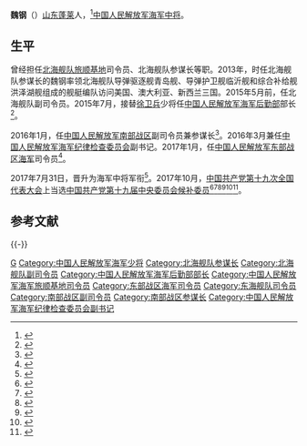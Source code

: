 {{Otheruses|魏钢|other=同名或類似名的其它條目描述}}
{{中国人民解放军将领
| name = 魏钢
| image name = 
| width = 
| job = 
| period =
| birthname = 
| other_names = 
| foreign_names =
| english_names =
| Sex = 男
| date of birth =
| place of birth =
| date of death =  
| place of death = 
| nationality = {{PRC}}
| residence = 
| languages = 
| height = 
| weight = 
| party = {{CPC}}
| rank = [[File:PLAAF-0719-LTG.png|25px]][[中国人民解放军海军中将|中国人民解放军海军中将]]
| spouse = 
| relatives = 
| educate = 
| past = 
| work =
| award = 
| rankrecord= 
}}'''魏钢'''（{{bd|1960年||}}）[[山东|山东]][[蓬莱市|蓬莱]]人，<ref>{{Cite web|title=海军三大舰队换帅 南海舰队将领受青睐|url=http://china.caixin.com/2017-01-22/101047983.html|accessdate=2021-01-12|work=china.caixin.com}}</ref>[[中国人民解放军海军中将|中国人民解放军海军中将]]。

==生平==
曾经担任[[中国人民解放军北部战区海军|北海舰队]][[中国人民解放军海军旅顺基地|旅顺基地]]司令员、北海舰队参谋长等职。2013年，时任北海舰队参谋长的魏钢率领北海舰队导弹驱逐舰青岛舰、导弹护卫舰临沂舰和综合补给舰洪泽湖舰组成的舰艇编队访问美国、澳大利亚、新西兰三国。2015年5月前，任北海舰队副司令员。2015年7月，接替[[徐卫兵|徐卫兵]]少将任[[中国人民解放军海军后勤部|中国人民解放军海军后勤部]]部长<ref>{{cite news|title=北海舰队副司令员魏钢上调海军总部，出任后勤部部长|url=http://www.thepaper.cn/newsDetail_forward_1351658|accessdate=2016-05-10|newspaper=澎湃新闻}}</ref>。

2016年1月，任[[中国人民解放军南部战区|中国人民解放军南部战区]]副司令员兼参谋长<ref>{{cite news|title=海军后勤部原部长魏钢、原沈空参谋长常丁求任驻粤部队领导|url=http://www.thepaper.cn/newsDetail_forward_1429916|accessdate=2016-05-10|newspaper=澎湃新闻|archive-date=2017-09-03|archive-url=https://web.archive.org/web/20170903211205/http://www.thepaper.cn/newsDetail_forward_1429916|dead-url=no}}</ref>。2016年3月兼任[[中国人民解放军海军纪律检查委员会|中国人民解放军海军纪律检查委员会]]副书记。2017年1月，任[[中国人民解放军东部战区海军|中国人民解放军东部战区海军]]司令员<ref>{{cite news|title=海军三大舰队司令员集中换帅：跨区交流任用，调整间隔期缩短|url=http://www.thepaper.cn/newsDetail_forward_1605939|accessdate=2017-01-25|newspaper=澎湃新闻}}</ref>。

2017年7月31日，晋升为海军中将军衔<ref>{{cite news|title=海军举行将官军衔晋升仪式：陈学斌、魏钢晋升为中将|url=http://www.thepaper.cn/newsDetail_forward_1748153|accessdate=2017-09-16|newspaper=澎湃新闻|archive-date=2017-09-16|archive-url=https://web.archive.org/web/20170916184108/http://www.thepaper.cn/newsDetail_forward_1748153|dead-url=no}}</ref>。2017年10月，[[中国共产党第十九次全国代表大会|中国共产党第十九次全国代表大会]]上当选[[中国共产党第十九届中央委员会候补委员列表|中国共产党第十九届中央委员会候补委员]]<ref>{{cite news |title=中国共产党第十九届中央委员会候补委员名单（172名）|url=https://news.gmw.cn/2017-10/25/content_26593954.htm |accessdate=2021-08-18 |work=光明日报 |agency=光明网}}</ref><ref>{{cite news |title=十九届中央委员、候补委员、中央纪委委员名单 |url=http://news.cri.cn/20171024/f3e85cce-38bb-818d-ce36-bd4c66d0d4c6.html |accessdate=2021-08-18 |work=国际在线 |agency=国际在线}}</ref><ref>{{cite news |title=十九大受权发布：中国共产党第十九届中央委员会候补委员名单 |url=http://www.xinhuanet.com//politics/19cpcnc/2017-10/24/c_1121848883.htm |accessdate=2021-08-18 |work=新华网 |agency=新华网}}</ref><ref>{{cite news |title=中国共产党第十九届中央委员会候补委员名单|url=http://guoqing.china.com.cn/zy/2018-03/01/content_50628437.htm |accessdate=2021-08-18 |work=中国网 |agency=中国网}}</ref><ref>{{cite news |title=中国共产党第十九届中央委员会候补委员名单 |url=http://www.gov.cn/guoqing/2017-10/24/content_5432328.htm |accessdate=2021-08-18 |work=中国政府网 |agency=中国政府网}}</ref><ref>{{cite news |title=中国共产党第十九届中央委员会候补委员名单 |url=https://china.huanqiu.com/article/9CaKrnK5yXI |accessdate=2021-08-18 |work=环球网 |agency=环球网}}</ref>。

==参考文献==
{{reflist}}

{{-}}
{{start box}}
{{s-mil|pla}}
{{s-before|[[苏支前|苏支前]]}}
{{s-title|[[中国人民解放军东部战区海军|中国人民解放军东部战区海军]]司令员|2017年1月—}}
{{s-inc}}
{{s-new}}
{{s-title|[[中国人民解放军南部战区|中国人民解放军南部战区]]参谋长|2016年1月—2017年1月}}
{{s-after|[[陈照海|陈照海]]}}
{{s-before|[[徐卫兵|徐卫兵]]}}
{{s-title|[[中国人民解放军海军后勤部|中国人民解放军海军后勤部]]部长|2015年7月—2016年1月}} 
{{s-after|[[李玉杰|李玉杰]]}}
{{end box}}
{{中华人民共和国现役中将}}
{{DEFAULTSORT:Wei魏}}
[[Category:魏姓|G]]
[[Category:中国人民解放军海军少将|Category:中国人民解放军海军少将]]
[[Category:北海舰队参谋长|Category:北海舰队参谋长]]
[[Category:北海舰队副司令员|Category:北海舰队副司令员]]
[[Category:中国人民解放军海军后勤部部长|Category:中国人民解放军海军后勤部部长]]
[[Category:中国人民解放军海军旅顺基地司令员|Category:中国人民解放军海军旅顺基地司令员]]
[[Category:东部战区海军司令员|Category:东部战区海军司令员]]
[[Category:东海舰队司令员|Category:东海舰队司令员]]
[[Category:南部战区副司令员|Category:南部战区副司令员]]
[[Category:南部战区参谋长|Category:南部战区参谋长]]
[[Category:中国人民解放军海军纪律检查委员会副书记|Category:中国人民解放军海军纪律检查委员会副书记]]